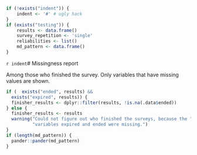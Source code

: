 ```r
if (!exists("indent")) {
	indent <- '#' # ugly hack
}
if (exists("testing")) {
	results <- data.frame()
	survey_repetition <- 'single'
	reliabilities <- list()
	md_pattern <- data.frame()
}
```


`r indent`# Missingness report

Among those who finished the survey. Only variables that have missing values are shown.

```r
if (  exists("ended", results) &&
  exists("expired", results)) {
  finisher_results <- dplyr::filter(results, !is.na(.data$ended))
} else {
  finisher_results <- results
  warning("Could not figure out who finished the surveys, because the ",
          "variables expired and ended were missing.")
}
if (length(md_pattern)) {
  pander::pander(md_pattern)
}
```
